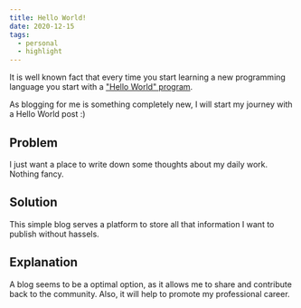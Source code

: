 ```yaml
---
title: Hello World!
date: 2020-12-15
tags:
  - personal
  - highlight
---
```



It is well known fact that every time you start learning a new programming language you start with a ["Hello World" program](https://en.wikipedia.org/wiki/%22Hello,_World!%22_program).

As blogging for me is something completely new, I will start my journey with a Hello World post :)

Problem
-------

I just want a place to write down some thoughts about my daily work. Nothing fancy.

Solution
--------

This simple blog serves a platform to store all that information I want to publish without hassels.

Explanation
-----------

A blog seems to be a optimal option, as it allows me to share and contribute back to the community. Also, it will help to promote my professional career.

<DisqusTemplate />